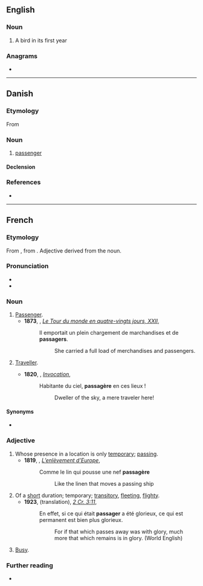 ==English==

===Noun===
{{en-noun}}

# {{lb|en|falconry}} A bird in its first year

===Anagrams===
* {{anagrams|en|Passarge|grass pea}}

----

==Danish==

===Etymology===
From {{der|da|fr|passager}}

===Noun===
{{da-noun|en|er}}

# [[passenger]]

====Declension====
{{da-noun-infl|en|er}}

===References===
* {{R:Den Danske Ordbog}}

----

==French==

===Etymology===
From {{etyl|frm|fr}} {{m|frm|passagier}}, from {{m|frm|passage}}. Adjective derived from the noun.

===Pronunciation===
* {{fr-IPA|pâssager|passager}}
* {{audio|Fr-passager.ogg|audio|lang=fr}}

===Noun===
{{fr-noun|m|f=passagère}}

# [[passenger|Passenger]].
#* '''1873''', {{w|Jules Verne}}, ''[[s:Le Tour du monde en quatre-vingts jours - Chapitre 22|Le Tour du monde en quatre-vingts jours, XXII]]'',
#*: Il emportait un plein chargement de marchandises et de '''passagers'''.
#*:: She carried a full load of merchandises and passengers.
# {{lb|fr|archaic}} [[traveller|Traveller]].
#* '''1820''', {{w|Alphonse de Lamartine}}, ''[[s:Invocation|Invocation]]'',
#*: Habitante du ciel, '''passagère''' en ces lieux !
#*:: Dweller of the sky, a mere traveler here!

====Synonyms====
* {{l|fr|pax}}

===Adjective===
{{fr-adj}}

# Whose presence in a location is only [[temporary]]; [[passing]].
#* '''1819''', {{w|André Chénier}}, ''[[s:L’enlèvement d’Europe|L’enlèvement d’Europe]]'',
#*: Comme le lin qui pousse une nef '''passagère'''
#*:: Like the linen that moves a passing ship
# Of a [[short]] duration; temporary; [[transitory]], [[fleeting]], [[flighty]].
#* '''1923''', {{w|Louis Segond}} (translation), ''[[s:Deuxième épître aux Corinthiens - Crampon|2 Cr. 3:11]]'',
#*: En effet, si ce qui était '''passager''' a été glorieux, ce qui est permanent est bien plus glorieux.
#*:: For if that which passes away was with glory, much more that which remains is in glory. (World English)
# {{lb|fr|informal|of a street or place}} [[busy|Busy]].

===Further reading===
* {{R:TLFi}}